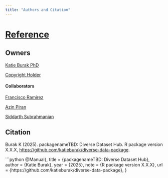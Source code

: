 ```yaml
---
title: "Authors and Citation"
---
```


# [Reference](https://nycflights13.tidyverse.org/authors.html#citation)

## Owners

[Katie Burak PhD](https://github.com/katieburak)

[Copyright Holder]()

#### Collaborators
[Francisco Ramirez](https://github.com/fraramfra)

[Azin Piran](https://github.com/AzinPiran)

[Siddarth Subrahmanian](https://github.com/siddart-1)

## Citation

Burak K (2025). packagenameTBD: Diverse Dataset Hub. R package version X.X.X, [https://github.com/katieburak/diverse-data-package](https://github.com/katieburak/diverse-data-package).

```python
@Manual{,
  title = {packagenameTBD: Diverse Dataset Hub},
  author = {Katie Burak},
  year = {2025},
  note = {R package version X.X.X},
  url = {https://github.com/katieburak/diverse-data-package},
}
